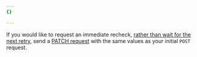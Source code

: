 ```yaml
---
{}

---
```


If you would like to request an immediate recheck, [rather than wait for the next retry](/ssl/edge-certificates/changing-dcv-method/validation-backoff-schedule/), send a [PATCH request](/api/resources/custom_hostnames/methods/edit/) with the same values as your initial `POST` request.

